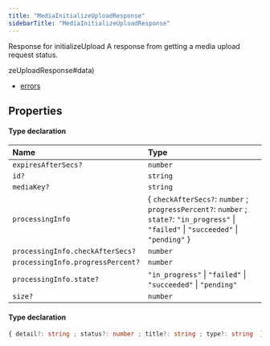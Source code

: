 ```yaml
---
title: "MediaInitializeUploadResponse"
sidebarTitle: "MediaInitializeUploadResponse"
---
```


Response for initializeUpload
A response from getting a media upload request status.

zeUploadResponse#data)
- [errors](/xdks/typescript/reference/interfaces/MediaInitializeUploadResponse#errors)

## Properties

<ResponseField name="data" type="Object" required>


#### Type declaration
</ResponseField>


| Name | Type |
| :------ | :------ |
| `expiresAfterSecs?` | `number` |
| `id?` | `string` |
| `mediaKey?` | `string` |
| `processingInfo` | \{ `checkAfterSecs?`: `number` ; `progressPercent?`: `number` ; `state?`: ``"in_progress"`` \| ``"failed"`` \| ``"succeeded"`` \| ``"pending"``  } |
| `processingInfo.checkAfterSecs?` | `number` |
| `processingInfo.progressPercent?` | `number` |
| `processingInfo.state?` | ``"in_progress"`` \| ``"failed"`` \| ``"succeeded"`` \| ``"pending"`` |
| `size?` | `number` |




<ResponseField name="errors" type="Object">


#### Type declaration

```ts
{ detail?: string ; status?: number ; title?: string ; type?: string  }[]
```
</ResponseField>

